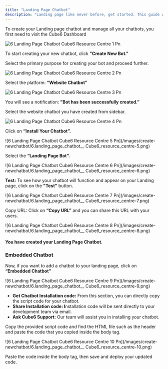 ```yaml
---
title: "Landing Page Chatbot"
description: "Landing page like never before, get started. This guide will walk you through the steps to create your Landing Page chatbot."
---
```


To create your Landing page chatbot and manage all your chatbots, you first need to visit the  Cube6 Dashboard

![6 Landing Page Chatbot Cube6 Resource Centre 1 Pn](/images/create-newchatbot/6.landing_page_chatbot__Cube6_resource_centre-1.png)

To start creating your new chatbot, click **"Create New Bot."**

Select the primary purpose for creating your bot and proceed further.

![6 Landing Page Chatbot Cube6 Resource Centre 2 Pn](/images/create-newchatbot/6.landing_page_chatbot__Cube6_resource_centre-2.png)

Select the platform: **“Website Chatbot”**

![6 Landing Page Chatbot Cube6 Resource Centre 3 Pn](/images/create-newchatbot/6.landing_page_chatbot__Cube6_resource_centre-3.png)

You will see a notification: **"Bot has been successfully created.”**

Select the website chatbot you have created from sidebar.

![6 Landing Page Chatbot Cube6 Resource Centre 4 Pn](/images/create-newchatbot/6.landing_page_chatbot__Cube6_resource_centre-4.png)

Click on **“Install Your Chatbot”.**

\![6 Landing Page Chatbot  Cube6 Resource Centre 5 Pn](/images/create-newchatbot/6.landing_page_chatbot_\_ Cube6_resource_centre-5.png)

Select the **“Landing Page Bot”.**

\![6 Landing Page Chatbot  Cube6 Resource Centre 6 Pn](/images/create-newchatbot/6.landing_page_chatbot_\_ Cube6_resource_centre-6.png)

**Test:** To see how your chatbot will function and appear on your Landing page, click on the **"Test"** button.

\![6 Landing Page Chatbot  Cube6 Resource Centre 7 Pn](/images/create-newchatbot/6.landing_page_chatbot_\_ Cube6_resource_centre-7.png)

Copy URL: Click on **“Copy URL”** and you can share this URL with your users.

\![6 Landing Page Chatbot  Cube6 Resource Centre 8 Pn](/images/create-newchatbot/6.landing_page_chatbot_\_ Cube6_resource_centre-8.png)

#### **You have created your Landing Page Chatbot.**

### **Embedded Chatbot**

Now, if you want to add a chatbot to your landing page, click on **“Embedded Chatbot”**

\![6 Landing Page Chatbot  Cube6 Resource Centre 9 Pn](/images/create-newchatbot/6.landing_page_chatbot_\_ Cube6_resource_centre-9.png)

- **Get Chatbot Installation code:** From this section, you can directly copy the script code for your chatbot.
- **Share Installation code: I**nstallation code will be sent directly to your development team via email.
- **Ask  Cube6 Support:** Our team will assist you in installing your chatbot.

Copy the provided script code and find the HTML file such as the header and paste the code that you copied inside the body tag.

\![6 Landing Page Chatbot  Cube6 Resource Centre 10 Pn](/images/create-newchatbot/6.landing_page_chatbot_\_ Cube6_resource_centre-10.png)

Paste the code inside the body tag, then save and deploy your updated code.